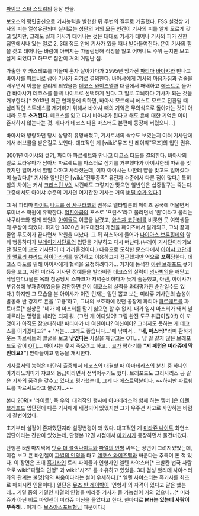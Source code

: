 [[파이브 스타 스토리]]의 등장 인물.

보오스의 평민출신으로 기사능력을 발현한 뒤 주변의 질투로 가출했다. FSS 설정상 기사의 피는 열성유전되며 실제로는 성단의 거의 모든 인간이 기사의 피를 알게 모르게 갖고 있지만, 그래도 실제 기사가 태어나는 것은 대대로 기사가 태어나 기사의 피가 진한 집안에서나 있는 일로 2, 3대 정도 안에 기사가 있을 때나 받아들여진다. 욘이 기사의 힘을 갖고 태어나는 바람에 아버지는 따돌림당해 직장을 잃고 어머니도 주위 눈치만 보고 살게 되었다고 하므로 집안이 거의 거덜난 셈.

가출한 후 카스테포를 떠돌며 혼자 살아가다가 2995년 망가진 [[파티마]] [[바아샤]]와 만나고 바아샤를 파트너로 삼아 기사가 되기로 결의한다. 바아샤에게 기사의 마음가짐과 검술을 배우면서 이름을 알리게 되었을쯤 [[데코스 와이즈멜]]과 대결에서 패배하고 [[에스트]]로 돌아간 바아샤가 데코스를 블랙 나이트로 선택하게 된다. 그 일로 고뇌하다 기사가 되는 것을 거부한다.[* 2013년 최근 연재분에 의하면, 바아샤 모드에서 에스트 모드로 전환될 때 심리적인 스트레스를 제거하기 위해서 바아샤 때의 기억은 무의식으로 돌아가는 것이 아니라 모두 '''소거된다'''. 데코스를 잃고 다시 바아샤가 된다고 해도 욘에 대한 기억은 이미 존재하지 않는다는 것. 게다가 데코스 다음 마스터도 본편에 등장해 버렸으니...]

바아샤와 방랑하던 당시 상당히 유명해졌고, 기사로서의 싹수도 보였는지 여러 기사단에게서 러브콜을 받은걸로 보인다. 대표적인 게 [wiki:"뮤즈 반 레이박"뮤즈]의 입단 권유.

3001년 아이샤와 큐키, 파티마 파르쉐트와 만나고 데코스 타도를 결의한다. 바아샤의 일로 트라우마가 남아서 파르쉐트를 마스터로 삼기를 거부했다가 아이샤한테 따귀를 맞았지만 일어서서 할말 다하고 사라졌는데, 이때 아이샤는 나한테 뺨을 맞고도 일어섰다며 놀랐다.[* 기사와 일반인은 [wiki:"전투종족" 유전자 수준에서 다른 점이 많다.] 특히 힘의 차이는 커서 [[크리스틴 V]]의 사건때도 그렇지만 맞으면 일반인은 십중팔구는 죽는다. 그중에서도 아이샤 수준의 기사면 어지간한 기사는 거의 [[버틸 수가 없다]].]

그 뒤 파티마 [[마이트]] [[나트륨 싱 사쿠라코]]의 권유로 델타벨룬의 페이츠 공국에 머물면서 루미너스 학원에 유학한다. [[엄친아]]급의 포스로 '프린스'라고 불리면서 '퀸'이라고 불리는 사쿠라코와 함께 학원의 [[아이돌]]로 이름을 날렸고, [[와스챠 코단테]]를 비롯한 뭇 여학생들의 우상이 되었다. 하지만 3030년 마도대전의 개전을 페이츠에서 알게되고, 고뇌 끝에 졸업 무도회가 끝나면서 학원을 떠났다. 그 뒤 하스하에 들어가 [[나이아스 브륜힐데]]와 함께 행동하다가 [[부레이기사단]]로의 입단을 거부하고 다시 떠난다.(부레이 기사단이라기보단 필모어 교도 기사단이 더 가까울것이다.) 다음으로 도착한 문스타에서 [[아이샤 코단테]]와 [[맬로리 뷰라드 하이아라키]]를 발견하고 이용하고자 접근했지만 역으로 '''포획'''당한다. 데코스 타도를 위해 아이샤에게 협력을 요청하려다가... 거기에 동석한 [[아렌 브래포드]],큐키등을 보고, 저런 미라쥬 기사단 정예들을 발라버린 데코스의 실력이 [[넘사벽]]임을 깨닫고 낙담한다.(물론 옥좌 침공당시 스파크가 저녁준비하다가 늦게 출동했고, 아렌, 아이샤가 부유성에 부재중이었음을 감안하면 욘이 데코스의 실력을 과대평가한 순간일수도 있다.) 하지만 그 모습을 본 아이샤가 이런 인재는 일단 뽑고 보는 미라쥬 기사단의 습성이 발동해 반 강제로 욘을 '고용'하고, 그녀의 보호하에 있던 공장제 파티마 [[파르쉐트]]를 파트너로[* 실상은 "네가 얘 마스터를 맡기 싫으면 할 수 없지. 내가 임시 마스터가 돼서 널 따르라는 명령을 내리면 되지 뭐. (그런 게 어디있어! 그럼 완전 도구 취급이잖아!) 이 꼬맹이가 아직도 잠꼬대하네! 파티마가 네 여친이냐? 여신이야? 그러지도 못하는 게 데코스를 이기겠다고?" + "저는... 그래도 좋습니다..."에 낚여서...  '''"네, 마스터!"'''라며 환하게 웃는 파르쉐트의 얼굴을 보고 '''낚였다는''' 사실을 깨닫고는 OTL... 남 일 같지 않은 브래포드도 같이 [[OTL]]... 아이샤는 웃겨 죽으려고 하고... [[쿄]]가 평하기를 '''"저 패턴은 미라쥬에 딱인데요?"'''] 받아들이고 행동을 개시한다.

기사로서의 능력은 대단히 출중해서 데코스와 대결할 때 [[아마테라스]]의 분신 중 하나인 아가리노키미가 쟈코와 동급이라면서 점찍어두기도 했다. 브래포드도 크리사리스 공 같은 기사의 품격을 갖추고 있다고 평가했는데, 그게 다 [[에스트]]덕분이다. ~~하지만 파르쉐트를 파르'''세'''트라고 불렀지...~~

본디 20R[* '라이트', 즉 우익. 대외적인 행사에 아마테라스와 함께 하는 멤버.]은 [[아렌 브래포드]] 입단전에 다른 기사에게 배정되어 있었지만 그가 우주선 사고로 사망하는 바람에 결번이었다.

초기부터 설정이 존재했던지라 설정변경이 꽤 있다. 대표적인 게 [[미라쥬 나이트]] 최연소 입단이라는 간판이 있었는데, 단행본 12권 시점에서 [[마키시]]가 등장하면서 물건너갔다.

단행본 5권 마지막에 [[밧슈 더 블랙나이트]]와 [[파열의 인형]] 싸우는 장면이 그려져있었는데, 이걸 보고 욘 바인첼이 [[파열의 인형]]을 타고 [[데코스 와이즈멜]]과 싸운다는 추측이 돈 적 있다. 이 장면은 초대 [[흑기사]]인 트리 파이들과 인형사인 엘텐 사야스터[* 크발칸 법국 사람으로 wiki:"파열의 인형" 과 wiki:"시즈" 를 소유하고 있었음. 3대 검성 할리테 사야스터와의 관계는 불명]와의 싸움이다라는 설이 우세하다.[* 엘텐 사야스터는 흑기사를 최초로 패퇴시킨 인물이다.] 일단은 [[뮤즈 반 레이박]]이 '인형사'의 자격이 있다고 말은 했는데... 기밀 중의 기밀인 파열의 인형을 미라쥬 기사가 몰 가능성이 거의 없으니...[* 미라쥬가 아닌 비트 마엣센이 미라쥬 머신을 몰았다고 한다. 한마디로 '''MH는 있는데 사람이 부족해'''... 이게 다 [[보스야스포트]]형님 때문이다.]
